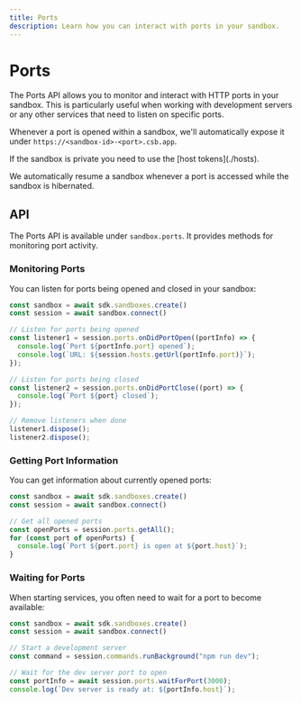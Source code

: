 ```yaml
---
title: Ports
description: Learn how you can interact with ports in your sandbox.
---
```



# Ports

The Ports API allows you to monitor and interact with HTTP ports in your sandbox. This is particularly useful when working with development servers or any other services that need to listen on specific ports.

Whenever a port is opened within a sandbox, we'll automatically expose it under `https://<sandbox-id>-<port>.csb.app`.

<Callout>
If the sandbox is private you need to use the [host tokens](./hosts).
</Callout>

We automatically resume a sandbox whenever a port is accessed while the sandbox is hibernated.

## API

The Ports API is available under `sandbox.ports`. It provides methods for monitoring port activity.

### Monitoring Ports

You can listen for ports being opened and closed in your sandbox:

```ts
const sandbox = await sdk.sandboxes.create()
const session = await sandbox.connect()

// Listen for ports being opened
const listener1 = session.ports.onDidPortOpen((portInfo) => {
  console.log(`Port ${portInfo.port} opened`);
  console.log(`URL: ${session.hosts.getUrl(portInfo.port)}`);
});

// Listen for ports being closed
const listener2 = session.ports.onDidPortClose((port) => {
  console.log(`Port ${port} closed`);
});

// Remove listeners when done
listener1.dispose();
listener2.dispose();
```

### Getting Port Information

You can get information about currently opened ports:

```ts
const sandbox = await sdk.sandboxes.create()
const session = await sandbox.connect()

// Get all opened ports
const openPorts = session.ports.getAll();
for (const port of openPorts) {
  console.log(`Port ${port.port} is open at ${port.host}`);
}
```

### Waiting for Ports

When starting services, you often need to wait for a port to become available:

```ts
const sandbox = await sdk.sandboxes.create()
const session = await sandbox.connect()

// Start a development server
const command = session.commands.runBackground("npm run dev");

// Wait for the dev server port to open
const portInfo = await session.ports.waitForPort(3000);
console.log(`Dev server is ready at: ${portInfo.host}`);
```
